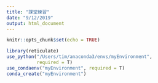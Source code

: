 ```yaml
---
title: "課堂練習"
date: "9/12/2019"
output: html_document
---
```


```r
knitr::opts_chunk$set(echo = TRUE)

library(reticulate)
use_python("/Users/tim/anaconda3/envs/myEnvironment",
           required = T)
use_condaenv("myEnvironment", required = T)
conda_create("myEnvironment")
```


```python

```